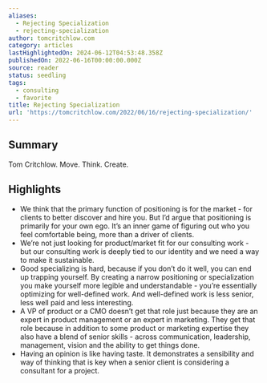 ```yaml
---
aliases:
  - Rejecting Specialization
  - rejecting-specialization
author: tomcritchlow.com
category: articles
lastHighlightedOn: 2024-06-12T04:53:48.358Z
publishedOn: 2022-06-16T00:00:00.000Z
source: reader
status: seedling
tags:
  - consulting
  - favorite
title: Rejecting Specialization
url: 'https://tomcritchlow.com/2022/06/16/rejecting-specialization/'
---
```

## Summary

Tom Critchlow. Move. Think. Create.

## Highlights

- We think that the primary function of positioning is for the market - for clients to better discover and hire you. But I’d argue that positioning is primarily for your own ego. It’s an inner game of figuring out who you feel comfortable being, more than a driver of clients.
- We’re not just looking for product/market fit for our consulting work - but our consulting work is deeply tied to our identity and we need a way to make it sustainable.
- Good specializing is hard, because if you don’t do it well, you can end up trapping yourself. By creating a narrow positioning or specialization you make yourself more legible and understandable - you’re essentially optimizing for well-defined work. And well-defined work is less senior, less well paid and less interesting.
- A VP of product or a CMO doesn’t get that role just because they are an expert in product management or an expert in marketing. They get that role because in addition to some product or marketing expertise they also have a blend of senior skills - across communication, leadership, management, vision and the ability to get things done.
- Having an opinion is like having taste. It demonstrates a sensibility and way of thinking that is key when a senior client is considering a consultant for a project.
